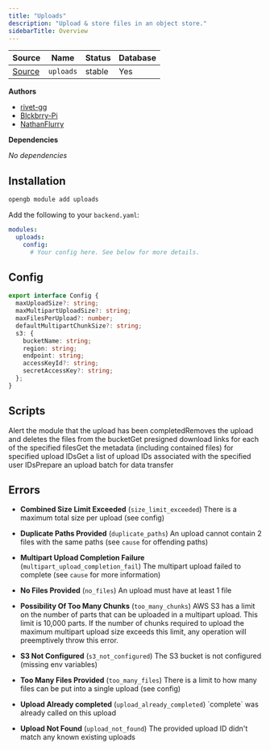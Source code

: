 ```yaml
---
title: "Uploads"
description: "Upload & store files in an object store."
sidebarTitle: Overview
---
```


| Source                                                                           | Name       | Status     | Database     |
| -------------------------------------------------------------------------------- | ---------- | ---------- | ------------ |
| [Source](https://github.com/rivet-gg/opengb-registry/tree/main/modules/uploads) | `uploads` | stable | Yes |

**Authors**

- [rivet-gg](https://github.com/rivet-gg)
- [Blckbrry-Pi](https://github.com/Blckbrry-Pi)
- [NathanFlurry](https://github.com/NathanFlurry)

**Dependencies**

_No dependencies_

## Installation

<Tabs>

<Tab title="CLI">

```sh CLI
opengb module add uploads
```

</Tab>

<Tab title="backend.yaml">

Add the following to your `backend.yaml`:

```yaml backend.yaml
modules:
  uploads:
    config:
      # Your config here. See below for more details.

```
</Tab>

</Tabs>

## Config

		
```typescript
export interface Config {
  maxUploadSize?: string;
  maxMultipartUploadSize?: string;
  maxFilesPerUpload?: number;
  defaultMultipartChunkSize?: string;
  s3: {
    bucketName: string;
    region: string;
    endpoint: string;
    accessKeyId?: string;
    secretAccessKey?: string;
  };
}
```


## Scripts

<CardGroup><Card title="Complete Upload" href="/modules/uploads/scripts/complete">Alert the module that the upload has been completed</Card><Card title="Delete Upload" href="/modules/uploads/scripts/delete">Removes the upload and deletes the files from the bucket</Card><Card title="Get File Link" href="/modules/uploads/scripts/get_public_file_urls">Get presigned download links for each of the specified files</Card><Card title="Get Upload Metadata" href="/modules/uploads/scripts/get">Get the metadata (including contained files) for specified upload IDs</Card><Card title="List Uploads for Users" href="/modules/uploads/scripts/list_for_user">Get a list of upload IDs associated with the specified user IDs</Card><Card title="Prepare Upload" href="/modules/uploads/scripts/prepare">Prepare an upload batch for data transfer</Card></CardGroup>

## Errors

- **Combined Size Limit Exceeded** (`size_limit_exceeded`) There is a maximum total size per upload (see config)
- **Duplicate Paths Provided** (`duplicate_paths`) An upload cannot contain 2 files with the same paths (see `cause` for offending paths)
- **Multipart Upload Completion Failure** (`multipart_upload_completion_fail`) The multipart upload failed to complete (see `cause` for more information)
- **No Files Provided** (`no_files`) An upload must have at least 1 file
- **Possibility Of Too Many Chunks** (`too_many_chunks`) AWS S3 has a limit on the number of parts that can be uploaded in a
multipart upload. This limit is 10,000 parts. If the number of chunks
required to upload the maximum multipart upload size exceeds this limit,
any operation will preemptively throw this error.

- **S3 Not Configured** (`s3_not_configured`) The S3 bucket is not configured (missing env variables)
- **Too Many Files Provided** (`too_many_files`) There is a limit to how many files can be put into a single upload (see config)
- **Upload Already completed** (`upload_already_completed`) \`complete\` was already called on this upload
- **Upload Not Found** (`upload_not_found`) The provided upload ID didn't match any known existing uploads
